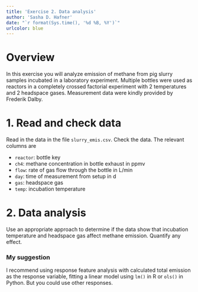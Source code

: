 ```yaml
---
title: 'Exercise 2. Data analysis'
author: 'Sasha D. Hafner'
date: "`r format(Sys.time(), '%d %B, %Y')`"
urlcolor: blue
---
```


# Overview
In this exercise you will analyze emission of methane from pig slurry samples incubated in a laboratory experiment.
Multiple bottles were used as reactors in a completely crossed factorial experiment with 2 temperatures and 2 headspace gases.
Measurement data were kindly provided by Frederik Dalby.

# 1. Read and check data
Read in the data in the file `slurry_emis.csv`.
Check the data.
The relevant columns are 

* `reactor`: bottle key
* `ch4`: methane concentration in bottle exhaust in ppmv
* `flow`: rate of gas flow through the bottle in L/min
* `day`: time of measurement from setup in d
* `gas`: headspace gas
* `temp`: incubation temperature

# 2. Data analysis
Use an appropriate approach to determine if the data show that incubation temperature and headspace gas affect methane emission.
Quantify any effect.

### My suggestion
I recommend using response feature analysis with calculated total emission as the response variable, fitting a linear model using `lm()` in R or `ols()` in Python.
But you could use other responses.
